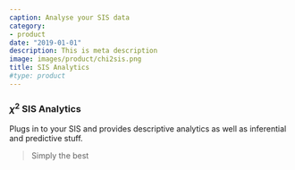 ```yaml
---
caption: Analyse your SIS data
category:
- product
date: "2019-01-01"
description: This is meta description
image: images/product/chi2sis.png
title: SIS Analytics
#type: product
---
```

### $\chi^2$ SIS Analytics

Plugs in to your SIS and provides descriptive analytics as well as inferential and predictive stuff. 

> Simply the best

